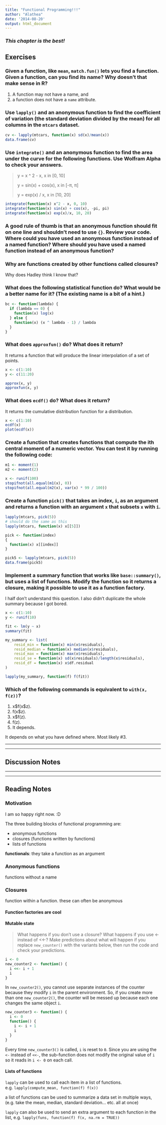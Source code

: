 ```yaml
---
title: "Functional Programming!!!"
author: "Alathea"
date: '2014-08-20'
output: html_document
---
```


### *This chapter is the best!*

## Exercises

### Given a function, like `mean`, `match.fun()` lets you find a function. Given a function, can you find its name? Why doesn’t that make sense in R?

1) A function may not have a name, and
2) a function does not have a `name` attribute.

### Use `lapply()` and an anonymous function to find the coefficient of variation (the standard deviation divided by the mean) for all columns in the `mtcars` dataset.

```r
cv <- lapply(mtcars, function(x) sd(x)/mean(x))
data.frame(cv)
```

### Use `integrate()` and an anonymous function to find the area under the curve for the following functions. Use Wolfram Alpha to check your answers.

> y = x ^ 2 - x, x in [0, 10]
>
> y = sin(x) + cos(x), x in [-π, π]
>
> y = exp(x) / x, x in [10, 20]

```r
integrate(function(x) x^2 - x, 0, 10)
integrate(function(x) sin(x) + cos(x), -pi, pi)
integrate(function(x) exp(x)/x, 10, 20)
```

### A good rule of thumb is that an anonymous function should fit on one line and shouldn’t need to use `{}`. Review your code. Where could you have used an anonymous function instead of a named function? Where should you have used a named function instead of an anonymous function?

### Why are functions created by other functions called closures?

Why does Hadley think I know that?

### What does the following statistical function do? What would be a better name for it? (The existing name is a bit of a hint.)

```r
bc <- function(lambda) {
  if (lambda == 0) {
    function(x) log(x)
  } else {
    function(x) (x ^ lambda - 1) / lambda
  }
}
```

### What does `approxfun()` do? What does it return?

It returns a function that will produce the linear interpolation of  a set of points.

```r
x <- c(1:10)
y <- c(11:20)

approx(x, y)
approxfun(x, y)
```

### What does `ecdf()` do? What does it return?

It returns the cumulative distribution function for a distribution.

```r
x <- c(1:10)
ecdf(x)
plot(ecdf(x))
```

### Create a function that creates functions that compute the ith central moment of a numeric vector. You can test it by running the following code:

```r
m1 <- moment(1)
m2 <- moment(2)

x <- runif(100)
stopifnot(all.equal(m1(x), 0))
stopifnot(all.equal(m2(x), var(x) * 99 / 100))
```

### Create a function `pick()` that takes an index, `i`, as an argument and returns a function with an argument `x` that subsets `x` with `i`.

```r
lapply(mtcars, pick(5))
# should do the same as this
lapply(mtcars, function(x) x[[5]])
```

```r
pick <- function(index)
{
  function(x) x[[index]]
}

pick5 <- lapply(mtcars, pick(5))
data.frame(pick5)
```

### Implement a summary function that works like `base::summary()`, but uses a list of functions. Modify the function so it returns a closure, making it possible to use it as a function factory.

I half don't understand this question.  I also didn't duplicate the whole summary because I got bored.


```r
x <- c(1:10)
y <- runif(10)

fit <- lm(y ~ x)
summary(fit)

my_summary <- list(
    resid_min = function(x) min(x$residuals),
    resid_median = function(x) median(x$residuals),
    resid_max = function(x) max(x$residuals),
    resid_se = function(x) sd(x$residuals)/length(x$residuals),
    resid_df = function(x) x$df.residual
)

lapply(my_summary, function(f) f(fit))
```

### Which of the following commands is equivalent to `with(x, f(z))`?
1. x\$f(x\$z).
2. f(x$z).
3. x$f(z).
4. f(z).
5. It depends.

It depends on what you have defined where.  Most likely #3.

***
***

## Discussion Notes

***
***

## Reading Notes

### Motivation

I am so happy right now. :D

The three building blocks of functional programming are:

* anonymous functions
* closures (functions written by functions)
* lists of functions

**functionals**: they take a function as an argument

### Anonymous functions

functions without a name

### Closures

function within a function.  these can often be anonymous

#### Function factories are cool

#### Mutable state

> What happens if you don’t use a closure? What happens if you use <- instead of <<-? Make predictions about what will happen if you replace `new_counter()` with the variants below, then run the code and check your predictions.

```r
i <- 0
new_counter2 <- function() {
  i <<- i + 1
  i
}
```

In `new_counter2()`, you cannot use separate instances of the counter because they modify `i` in the parent environment.  So, if you create more than one `new_counter2()`, the counter will be messed up because each one changes the same object `i`.

```r
new_counter3 <- function() {
  i <- 0
  function() {
    i <- i + 1
    i
  }
}
```

Every time `new_counter3()` is called, `i` is reset to `0`.  Since you are using the `<-` instead of `<<-`, the sub-function does not modify the original value of `i` so it reads in `i <- 0` on each call.

#### Lists of functions

`lapply` can be used to call each item in a list of functions.  e.g. `lapply(compute_mean, function(f) f(x))`

a list of functions can be used to summarize a data set in multiple ways, (e.g. take the mean, median, standard deviation... etc. all at once)

`lapply` can also be used to send an extra argument to each function in the list, e.g. `lapply(funs, function(f) f(x, na.rm = TRUE))`